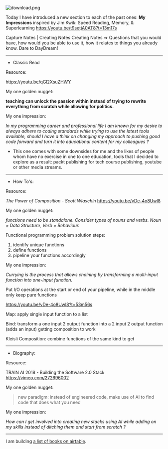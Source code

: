 
![download.png](https://ipfs.busy.org/ipfs/QmPXzEuv4UbPXfRiH3iUGAeVcmLzHR51h3k63ZLg1jdfj6)


Today I have introduced a new section to each of the past ones: **My Impressions** inspired by
Jim Kwik: Speed Reading, Memory, & Superlearning
https://youtu.be/t9setjA0AT8?t=13m17s

Capture Notes | Creating Notes 
Creating Notes => Questions that you would have, how would you be able to use it, how it relates to things you already know. Dare to DayDream!

---


* Classic Read


Resource:

https://youtu.be/qGl2XsuZHWY

My one golden nugget: 

**teaching can unlock the passion within instead of trying to rewrite everything from scratch while allowing for politics.**

My one impression:

*In my programming career and professional life I am known for my desire to always adhere to coding standards while trying to use the latest tools available, should I have a think on changing my approach to pushing good code forward and turn it into educational content for my colleagues ?*

  - This one comes with some downsides for me and the likes of people whom have no exercise in one to one education, tools that I decided to explore as a result: packt publishing for tech course publishing, youtube or other media streams.

---
* How To's: 


Resource:

*The Power of Composition - Scott Wlaschin*
https://youtu.be/vDe-4o8Uwl8

My one golden nugget:

  *functions need to be standalone. Consider types of nouns and verbs. Noun = Data Structure, Verb = Behaviour.*

  Functional programming problem solution steps:

  1. identify unique functions
  2. define functions
  3. pipeline your functions accordingly
 

My one impression:

  *Currying is the process that allows chaining by transforming a multi-input function into one-input function.* 

  Put I/O operations at the start or end of your pipeline, while in the middle only keep pure functions

  https://youtu.be/vDe-4o8Uwl8?t=53m56s

  Map: apply single input function to a list
  
  Bind: transform a one input 2 output function into a 2 input 2 output function (adds an input)
  getting composition to work

  Kleisli Composition: combine functions of the same kind to get 


---

* Biography: 


Resource:

TRAIN AI 2018 - Building the Software 2.0 Stack
https://vimeo.com/272696002

My one golden nugget:

> new paradigm: instead of engineered code, make use of AI to find code that does what you need

My one impression:

*How can I get involved into creating new stacks using AI while adding on my skills instead of ditching them and start from scratch ?*

---


I am building [a list of books on airtable](https://airtable.com/shrGxpvHMnRvJLEMU/tbl4cjGreIgC47h4d).
